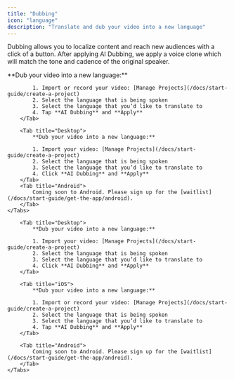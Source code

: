 ```yaml
---
title: "Dubbing"
icon: "language"
description: "Translate and dub your video into a new language"
---
```


Dubbing allows you to localize content and reach new audiences with a click of a button. After applying AI Dubbing, we apply a voice clone which will match the tone and cadence of the original speaker.


<div id="ios-tab">
    <Tabs>
        <Tab title="iOS">
            **Dub your video into a new language:**

            1. Import or record your video: [Manage Projects](/docs/start-guide/create-a-project)
            2. Select the language that is being spoken
            3. Select the language that you’d like to translate to
            4. Tap **AI Dubbing** and **Apply**
        </Tab>

        <Tab title="Desktop">
            **Dub your video into a new language:**

            1. Import your video: [Manage Projects](/docs/start-guide/create-a-project)
            2. Select the language that is being spoken
            3. Select the language that you’d like to translate to
            4. Click **AI Dubbing** and **Apply**
        </Tab>
        <Tab title="Android">
            Coming soon to Android. Please sign up for the [waitlist](/docs/start-guide/get-the-app/android).
        </Tab>
    </Tabs>
</div>


<div id="desktop-tab">
    <Tabs>

        <Tab title="Desktop">
            **Dub your video into a new language:**

            1. Import your video: [Manage Projects](/docs/start-guide/create-a-project)
            2. Select the language that is being spoken
            3. Select the language that you’d like to translate to
            4. Click **AI Dubbing** and **Apply**
        </Tab>

        <Tab title="iOS">
            **Dub your video into a new language:**

            1. Import or record your video: [Manage Projects](/docs/start-guide/create-a-project)
            2. Select the language that is being spoken
            3. Select the language that you’d like to translate to
            4. Tap **AI Dubbing** and **Apply**
        </Tab>

        <Tab title="Android">
            Coming soon to Android. Please sign up for the [waitlist](/docs/start-guide/get-the-app/android).
        </Tab>
    </Tabs>
</div>